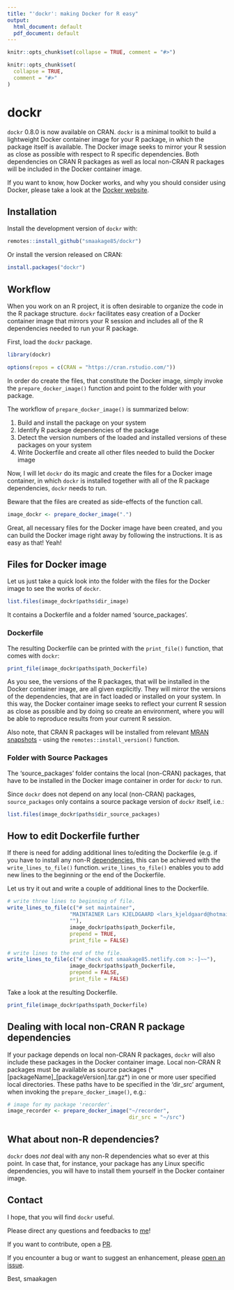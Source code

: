 ```yaml
---
title: "'dockr': making Docker for R easy"
output:
  html_document: default
  pdf_document: default
---
```

```r
knitr::opts_chunk$set(collapse = TRUE, comment = "#>")
```

```r
knitr::opts_chunk$set(
  collapse = TRUE,
  comment = "#>"
)
```

# dockr

`dockr` 0.8.0 is now available on CRAN. `dockr` is a minimal toolkit to build a 
lightweight Docker container image for your R package, in which the package 
itself is available. The Docker image seeks to mirror your R session as close as 
possible with respect to R specific dependencies. Both dependencies on CRAN 
R packages as well as local non-CRAN R packages will be included in the Docker 
container image.

If you want to know, how Docker works, and why you should consider using Docker,
please take a look at the [Docker website](https://www.docker.com/why-docker).

## Installation

Install the development version of `dockr` with:

```r
remotes::install_github("smaakage85/dockr")
```

Or install the version released on CRAN: 

```r
install.packages("dockr")
```

## Workflow

When you work on an R project, it is often desirable to organize the code in the
R package structure. `dockr` facilitates easy creation of a Docker container 
image that mirrors your R session and includes all of the R dependencies 
needed to run your R package. 

First, load the `dockr` package.

```r
library(dockr)
```

```r
options(repos = c(CRAN = "https://cran.rstudio.com/"))
```

In order do create the files, that constitute the Docker image, simply invoke 
the `prepare_docker_image()` function and point to the folder with your package. 

The workflow of `prepare_docker_image()` is summarized below:

1. Build and install the package on your system
2. Identify R package dependencies of the package
3. Detect the version numbers of the loaded and installed versions of these 
packages on your system
4. Write Dockerfile and create all other files needed to build the Docker image

Now, I will let `dockr` do its magic and create the files for a Docker image
container, in which `dockr` is installed together with all of the R package 
dependencies, `dockr` needs to run.

Beware that the files are created as side-effects of the function call.

```r
image_dockr <- prepare_docker_image(".")
```

Great, all necessary files for the Docker image have been created, and you 
can build the Docker image right away by following the instructions. It is as 
easy as that! Yeah!

## Files for Docker image

Let us just take a quick look into the folder with the files for the Docker 
image to see the works of `dockr`.

```r
list.files(image_dockr$paths$dir_image)
```

It contains a Dockerfile and a folder named 'source_packages'.

### Dockerfile

The resulting Dockerfile can be printed with the `print_file()` function, that
comes with `dockr`:

```r
print_file(image_dockr$paths$path_Dockerfile)
```

As you see, the versions of the R packages, that will be installed in the Docker 
container image, are all given explicitly. They will mirror the versions of the
dependencies, that are in fact loaded or installed on your system. In this way,
the Docker container image seeks to reflect your current R session as close as 
possible and by doing so create an environment, where you will be able to 
reproduce results from your current R session. 

Also note, that CRAN R packages will be installed from relevant 
[MRAN snapshots](https://mran.microsoft.com/) - using the 
`remotes::install_version()` function.

### Folder with Source Packages

The 'source_packages' folder contains the local (non-CRAN) packages, that have 
to be installed in the Docker image container in order for `dockr` to run.

Since `dockr` does not depend on any local (non-CRAN) packages, 
`source_packages` only contains a source package version of `dockr` itself, 
i.e.:

```r
list.files(image_dockr$paths$dir_source_packages)
```

## How to edit Dockerfile further

If there is need for adding additional lines to/editing the Dockerfile (e.g.
if you have to install any non-R [dependencies](#nonr), this can 
be achieved with the `write_lines_to_file()` function. `write_lines_to_file()` 
enables you to add new lines to the beginning or the end of the Dockerfile. 

Let us try it out and write a couple of additional lines to the Dockerfile.

```r
# write three lines to beginning of file.
write_lines_to_file(c("# set maintainer",
                    "MAINTAINER Lars KJELDGAARD <lars_kjeldgaard@hotmail.com>", 
                    ""),
                    image_dockr$paths$path_Dockerfile,
                    prepend = TRUE,
                    print_file = FALSE)

# write lines to the end of the file.
write_lines_to_file(c("# check out smaakage85.netlify.com >:-]~~"),
                    image_dockr$paths$path_Dockerfile,
                    prepend = FALSE,
                    print_file = FALSE)
```

Take a look at the resulting Dockerfile.

```r
print_file(image_dockr$paths$path_Dockerfile)
```

## Dealing with local non-CRAN R package dependencies

If your package depends on local non-CRAN R packages, `dockr` will also include
these packages in the Docker container image. Local non-CRAN R packages must be
available as source packages (*[packageName]_[packageVersion].tar.gz*) in one
or more user specified local directories. These paths have to be specified in the
'dir_src' argument, when invoking the `prepare_docker_image()`, e.g.: 

```r
# image for my package 'recorder'.
image_recorder <- prepare_docker_image("~/recorder",
                                       dir_src = "~/src")
```

## What about non-R dependencies?

`dockr` does _not_ deal with any non-R dependencies what so ever at this point. 
In case that, for instance, your package has any Linux specific dependencies, 
you will have to install them yourself in the Docker container image. 

## Contact

I hope, that you will find `dockr` useful.

Please direct any questions and feedbacks to [me](mailto:lars_kjeldgaard@hotmail.com)!

If you want to contribute, open a [PR](https://github.com/smaakage85/dockr/pulls).

If you encounter a bug or want to suggest an enhancement, please [open an issue](https://github.com/smaakage85/dockr/issues).

Best, 
smaakagen









